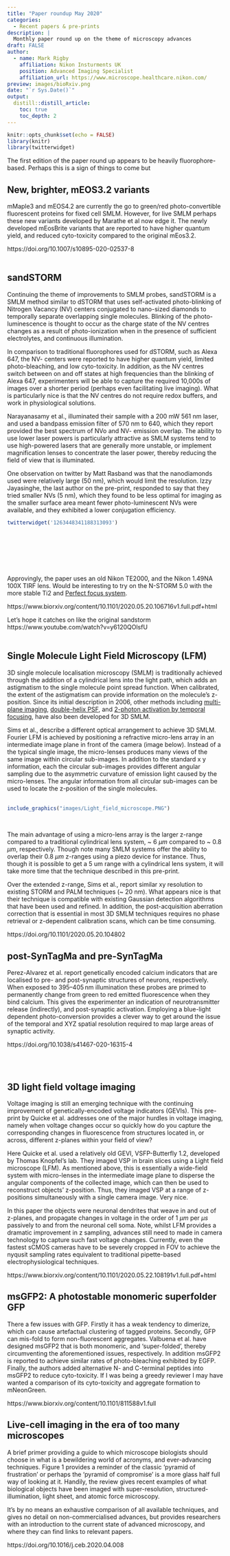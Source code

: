 ```yaml
---
title: "Paper roundup May 2020"
categories:
  - Recent papers & pre-prints
description: |
  Monthly paper round up on the theme of microscopy advances
draft: FALSE
author:
  - name: Mark Rigby
    affiliation: Nikon Insturments UK
    position: Advanced Imaging Specialist
    affiliation_url: https://www.microscope.healthcare.nikon.com/
preview: images/bioRxiv.png
date: "`r Sys.Date()`"
output:
  distill::distill_article:
    toc: true
    toc_depth: 2
---
```


```r
knitr::opts_chunk$set(echo = FALSE)
library(knitr)
library(twitterwidget)
```

The first edition of the paper round up appears to be heavily fluorophore-based. Perhaps this is a sign of things to come but 

## New, brighter, mEOS3.2 variants

mMaple3 and mEOS4.2 are currently the go to green/red photo-convertible fluorescent proteins for fixed cell SMLM. However, for live SMLM perhaps these new variants developed by Marathe et al now edge it. The newly developed mEosBrite variants that are reported to have higher quantum yield, and reduced cyto-toxicity compared to the original mEos3.2.  

https://doi.org/10.1007/s10895-020-02537-8
<br>
<br>

## sandSTORM

Continuing the theme of improvements to SMLM probes, sandSTORM is a SMLM method similar to dSTORM that uses self-activated photo-blinking of Nitrogen Vacancy (NV) centers conjugated to nano-sized diamonds to temporally separate overlapping single molecules. Blinking of the photo-luminescence is thought to occur as the charge state of the NV centres changes as a result of photo-ionization when in the presence of sufficient electrolytes, and continuous illumination.

In comparison to traditional fluorophores used for dSTORM, such as Alexa 647, the NV- centers were reported to have higher quantum yield, limited photo-bleaching, and low cyto-toxicity. In addition, as the NV centres switch between on and off states at high frequencies than the blinking of Alexa 647, experimenters will be able to capture the required 10,000s of images over a shorter period (perhaps even facilitating live imaging). What is particularly nice is that the NV centres do not require redox buffers, and work in physiological solutions.

Narayanasamy et al., illuminated their sample with a 200 mW 561 nm laser, and used a bandpass emission filter of 570 nm to 640, which they report provided the best spectrum of NVo and NV- emission overlap. The ability to use lower laser powers is particularly attractive as SMLM systems tend to use high-powered lasers that are generally more unstable, or implement magnification lenses to concentrate the laser power, thereby reducing the field of view that is illuminated. 

One observation on twitter by Matt Rasband was that the nanodiamonds used were relatively large (50 nm), which would limit the resolution. Izzy Jayasinghe, the last author on the pre-print, responded to say that they tried smaller NVs (5 nm), which they found to be less optimal for imaging as the smaller surface area meant fewer photo-luminescent NVs were available, and they exhibited a lower conjugation efficiency.


```r

twitterwidget('1263448341188313093')

```

<br>
<br>
<br>
<br>
<br>

Approvingly, the paper uses an old Nikon TE2000, and the Nikon 1.49NA 100X TIRF lens. Would be interesting to try on the N-STORM 5.0 with the more stable Ti2 and [Perfect focus system](https://www.microscopyu.com/tutorials/the-nikon-perfect-focus-system-pfs).

https://www.biorxiv.org/content/10.1101/2020.05.20.106716v1.full.pdf+html

Let's hope it catches on like the original sandstorm https://www.youtube.com/watch?v=y6120QOlsfU
<br>
<br>


## Single Molecule Light Field Microscopy (LFM)

3D single molecule localisation microscopy (SMLM) is traditionally achieved through the addition of a cylindrical lens into the light path, which adds an astigmatism to the single molecule point spread function. When calibrated, the extent of the astigmatism can provide information on the molecule's z-position. Since its initial description in 2006, other methods including [multi-plane imaging](https://doi.org/10.1073/pnas.0810636105),  [double-helix PSF](https://doi.org/10.1073/pnas.0900245106), and [2-photon activation by temporal focusing](https://www.nature.com/articles/nmeth.1211), have also been developed for 3D SMLM.

Sims et al., describe a different optical arrangement to achieve 3D SMLM. Fourier LFM is achieved by positioning a refractive micro-lens array in an intermediate image plane in front of the camera (image below). Instead of a the typical single image, the micro-lenses produces many views of the same image within circular sub-images. In addition to the standard x y information, each the circular sub-images provides different angular sampling due to the asymmetric curvature of emission light caused by the micro-lenses. The angular information from all circular sub-images can be used to locate the z-position of the single molecules.  
<br>

```r

include_graphics("images/Light_field_microscope.PNG")

```

<br>

The main advantage of using a micro-lens array is the larger z-range compared to a traditional cylindrical lens system, ~ 6 $\mu m$ compared to ~ 0.8 $\mu m$, respectively. Though note many SMLM systems offer the ability to overlap their 0.8 $\mu m$ z-ranges using a piezo device for instance. Thus, though it is possible to get a 5 um range with a cylindrical lens system, it will take more time that the technique described in this pre-print.  

Over the extended z-range, Sims et al., report similar xy resolution to existing STORM and PALM techniques (~ 20 nm). What appears nice is that their technique is compatible with existing Gaussian detection algorithms that have been used and refined. In addition, the post-acquisition aberration correction that is essential in most 3D SMLM techniques requires no phase retrieval or z-dependent calibration scans, which can be time consuming.  

https://doi.org/10.1101/2020.05.20.104802


## post-SynTagMa and pre-SynTagMa 


Perez-Alvarez et al. report genetically encoded calcium indicators that are localised to pre- and post-synaptic structures of neurons, respectively. When exposed to 395–405 nm illumination these probes are primed to permanently change from green to red emitted fluorescence when they bind calcium. This gives the experimenter an indication of neurotransmitter release (indirectly), and post-synaptic activation. Employing a blue-light dependent photo-conversion provides a clever way to get around the issue of the temporal and XYZ spatial resolution required to map large areas of synaptic activity. 


https://doi.org/10.1038/s41467-020-16315-4

<br>
<br>

## 3D light field voltage imaging

Voltage imaging is still an emerging technique with the continuing improvement of genetically-encoded voltage indicators (GEVIs). This pre-print by Quicke et al. addresses one of the major hurdles in voltage imaging, namely when voltage changes occur so quickly how do you capture the corresponding changes in fluorescence from structures located in, or across, different z-planes within your field of view?  

Here Quicke et al. used a relatively old GEVI, VSFP-Butterfly 1.2, developed by Thomas Knopfel's lab. They imaged VSP in brain slices using a Light field microscope (LFM). As mentioned above, this is essentially a wide-field system with micro-lenses in the intermediate image plane to disperse the angular components of the collected image, which can then be used to reconstruct objects’ z-position. Thus, they imaged VSP at a range of z-positions simultaneously with a single camera image. Very nice.

In this paper the objects were neuronal dendrites that weave in and out of z-planes, and propagate changes in voltage in the order of 1 $\mu m$ per $\mu s$ passively to and from the neuronal cell soma. Note, whilst LFM provides a dramatic improvement in z sampling, advances still need to made in camera technology to capture such fast voltage changes. Currently, even the fastest sCMOS cameras have to be severely cropped in FOV to achieve the nyqusit sampling rates equivalent to traditional pipette-based electrophysiological techniques. 

https://www.biorxiv.org/content/10.1101/2020.05.22.108191v1.full.pdf+html


## msGFP2: A photostable monomeric superfolder GFP

There a few issues with GFP. Firstly it has a weak tendency to dimerize, which can cause artefactual clustering of tagged proteins. Secondly, GFP can mis-fold to form non-fluorescent aggregates. Valbuena et al. have designed msGFP2 that is both monomeric, and 'super-folded', thereby circumventing the aforementioned issues, respectively. In addition msGFP2 is reported to achieve similar rates of photo-bleaching exhibited by EGFP. Finally, the authors added alternative N- and C-terminal peptides into msGFP2 to reduce cyto-toxicity. If I was being a greedy reviewer I may have wanted a comparison of its cyto-toxicity and aggregate formation to mNeonGreen. 

https://www.biorxiv.org/content/10.1101/811588v1.full  


## Live-cell imaging in the era of too many microscopes

A brief primer providing a guide to which microscope biologists should choose in what is a bewildering world of acronyms, and ever-advancing techniques. Figure 1 provides a reminder of the classic 'pyramid of frustration' or perhaps the 'pyramid of compromise' is a more glass half full way of looking at it. Handily, the review gives recent examples of what biological objects have been imaged with super-resolution, structured-illumination, light sheet, and atomic force microscopy.  

It's by no means an exhaustive comparison of all available techniques, and gives no detail on non-commercialised advances, but provides researchers with an introduction to the current state of advanced microscopy, and where they can find links to relevant papers.  


https://doi.org/10.1016/j.ceb.2020.04.008



